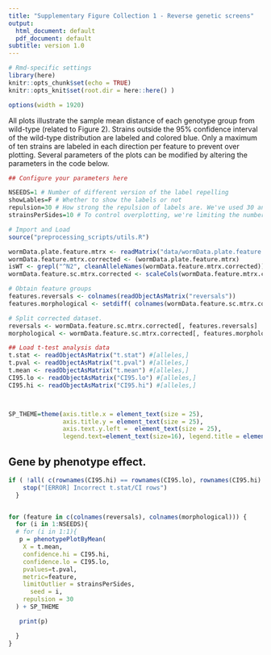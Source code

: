 ```yaml
---
title: "Supplementary Figure Collection 1 - Reverse genetic screens"
output:
  html_document: default
  pdf_document: default
subtitle: version 1.0
---
```


```r
# Rmd-specific settings
library(here)
knitr::opts_chunk$set(echo = TRUE)
knitr::opts_knit$set(root.dir = here::here() )

options(width = 1920)

```

All plots illustrate the sample mean distance of each genotype group from wild-type (related to Figure 2). Strains outside the 95% confidence interval of the wild-type distribution are labeled and colored blue. Only a maximum of ten strains are labeled in each direction per feature to prevent over plotting. Several parameters of the plots can be modified by altering the parameters in the code below. 

```r
## Configure your parameters here

NSEEDS=1 # Number of different version of the label repelling 
showLables=F # Whether to show the labels or not
repulsion=30 # How strong the repulsion of labels are. We've used 30 and 50.
strainsPerSides=10 # To control overplotting, we're limiting the number of labels shown to maximum 10 on each side of the wild-type.
```


```r
# Import and Load
source("preprocessing_scripts/utils.R")

wormData.plate.feature.mtrx <- readMatrix("data/wormData.plate.feature.mtrx")
wormData.feature.mtrx.corrected <- (wormData.plate.feature.mtrx)
isWT <- grepl("^N2", cleanAlleleNames(wormData.feature.mtrx.corrected))
wormData.feature.sc.mtrx.corrected <- scaleCols(wormData.feature.mtrx.corrected)

# Obtain feature groups
features.reversals <- colnames(readObjectAsMatrix("reversals"))
features.morphological <- setdiff( colnames(wormData.feature.sc.mtrx.corrected), features.reversals )

# Split corrected dataset.
reversals <- wormData.feature.sc.mtrx.corrected[, features.reversals]
morphological <- wormData.feature.sc.mtrx.corrected[, features.morphological]

## Load t-test analysis data
t.stat <- readObjectAsMatrix("t.stat") #[alleles,]
t.pval <- readObjectAsMatrix("t.pval") #[alleles,]
t.mean <- readObjectAsMatrix("t.mean") #[alleles,]
CI95.lo <- readObjectAsMatrix("CI95.lo") #[alleles,]
CI95.hi <- readObjectAsMatrix("CI95.hi") #[alleles,]



SP_THEME=theme(axis.title.x = element_text(size = 25),
               axis.title.y = element_text(size = 25),
               axis.text.y.left =  element_text(size = 25),
               legend.text=element_text(size=16), legend.title = element_text(size=19))
```


## Gene by phenotype effect.
```r

if ( !all( c(rownames(CI95.hi) == rownames(CI95.lo), rownames(CI95.hi) == rownames(t.stat)) ) ){
    stop("[ERROR] Incorrect t.stat/CI rows")
  }


for (feature in c(colnames(reversals), colnames(morphological))) {
  for (i in 1:NSEEDS){
  # for (i in 1:1){
   p = phenotypePlotByMean(
    X = t.mean,
    confidence.hi = CI95.hi,
    confidence.lo = CI95.lo,
    pvalues=t.pval,
    metric=feature,
    limitOutlier = strainsPerSides,
      seed = i,
    repulsion = 30
  ) + SP_THEME

   print(p)

  }
}


```

